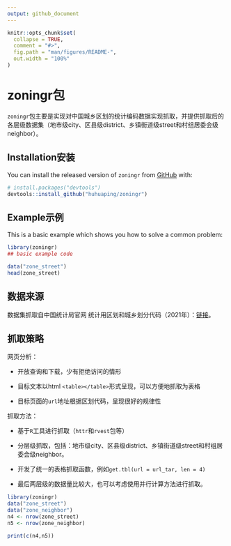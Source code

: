 ```yaml
---
output: github_document
---
```


<!-- README.md is generated from README.Rmd. Please edit that file -->

```r
knitr::opts_chunk$set(
  collapse = TRUE,
  comment = "#>",
  fig.path = "man/figures/README-",
  out.width = "100%"
)
```

# zoningr包

<!-- badges: start -->
<!-- badges: end -->

`zoningr`包主要是实现对中国城乡区划的统计编码数据实现抓取，并提供抓取后的各层级数据集（地市级city、区县级district、乡镇街道级street和村组居委会级neighbor）。

## Installation安装

You can install the released version of `zoningr` from [GitHub](https://github.com/) with:

``` r
# install.packages("devtools")
devtools::install_github("huhuaping/zoningr")
```
## Example示例

This is a basic example which shows you how to solve a common problem:

```r
library(zoningr)
## basic example code

data("zone_street")
head(zone_street)
```

## 数据来源

数据集抓取自中国统计局官网 统计用区划和城乡划分代码（2021年）：[链接](http://www.stats.gov.cn/tjsj/tjbz/tjyqhdmhcxhfdm/)。

## 抓取策略

网页分析：

- 开放查询和下载，少有拒绝访问的情形

- 目标文本以html `<table></table>`形式呈现，可以方便地抓取为表格

- 目标页面的`url`地址根据区划代码，呈现很好的规律性




抓取方法：

- 基于`R`工具进行抓取（`httr`和`rvest`包等）

- 分层级抓取，包括：地市级city、区县级district、乡镇街道级street和村组居委会级neighbor。

- 开发了统一的表格抓取函数，例如`get.tbl(url = url_tar, len = 4)`

- 最后两层级的数据量比较大，也可以考虑使用并行计算方法进行抓取。

```r
library(zoningr)
data("zone_street")
data("zone_neighbor")
n4 <- nrow(zone_street)
n5 <- nrow(zone_neighbor)

print(c(n4,n5))
```
